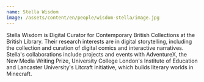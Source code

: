 ```yaml
---
name: Stella Wisdom
image: /assets/content/en/people/wisdom-stella/image.jpg
---
```

Stella Wisdom is Digital Curator for Contemporary British Collections at the British Library. Their research interests are in digital storytelling, including the collection and curation of digital comics and interactive narratives. Stella's collaborations include projects and events with AdventureX, the New Media Writing Prize, University College London's Institute of Education and Lancaster University's Litcraft initiative, which builds literary worlds in Minecraft.
